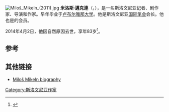 [[File:Miloš_Mikeln_(2011).jpg|thumb]]
'''米洛斯·邁克連'''（{{lang|en|Miloš Mikeln}}，{{bd|1930年|5月23日|2014年|4月2日|catIdx=Mikeln}}），是一名斯洛文尼亚记者、剧作家、导演和作家。早年毕业于[[卢布尔雅那大学|卢布尔雅那大学]]。他是斯洛文尼亚[[国际笔会|国际笔会]]会长。他也是{{link-en|斯洛文尼亚作家协会|Slovene Writers' Association}}的会员。

2014年4月2日，他因自然原因去世，享年83岁<ref>{{Cite web|url=http://www.rtvslo.si/moja-generacija/poslovil-se-je-milos-mikeln-slovenski-knjizevnik/333664|title=Poslovil se je Miloš Mikeln, slovenski književnik|date=2 April 2014|accessdate=6 April 2014|publisher=[[Radiotelevizija_Slovenija|Radiotelevizija Slovenija]]|language=sl|archive-date=2016-03-04|archive-url=https://web.archive.org/web/20160304111608/http://www.rtvslo.si/moja-generacija/poslovil-se-je-milos-mikeln-slovenski-knjizevnik/333664|dead-url=no}}</ref>。

==参考==
{{Reflist}}

==其他链接==
{{Commonscat|Miloš Mikeln|米洛斯·邁克連}}
* [http://books.google.com/books?id=iVMBAwAAQBAJ&pg=PA233&lpg=PA233&dq=Milo%C5%A1+Mikeln&source=bl&ots=bgtrV-F7Dv&sig=DQDhhOlGRlQf-bZDICaZvmoSB2E&hl=en&sa=X&ei=WPhAU5jBFMrjkQWQ5IH4BA&ved=0CDwQ6AEwAjgK#v=onepage&q=Milo%C5%A1%20Mikeln&f=false Miloš Mikeln biography] {{Wayback|url=http://books.google.com/books?id=iVMBAwAAQBAJ&pg=PA233&lpg=PA233&dq=Milo%C5%A1+Mikeln&source=bl&ots=bgtrV-F7Dv&sig=DQDhhOlGRlQf-bZDICaZvmoSB2E&hl=en&sa=X&ei=WPhAU5jBFMrjkQWQ5IH4BA&ved=0CDwQ6AEwAjgK#v=onepage&q=Milo%C5%A1%20Mikeln&f=false |date=20140704182904 }}

{{DEFAULTSORT:Mikeln, Milos}}

[[Category:斯洛文尼亚作家|Category:斯洛文尼亚作家]]